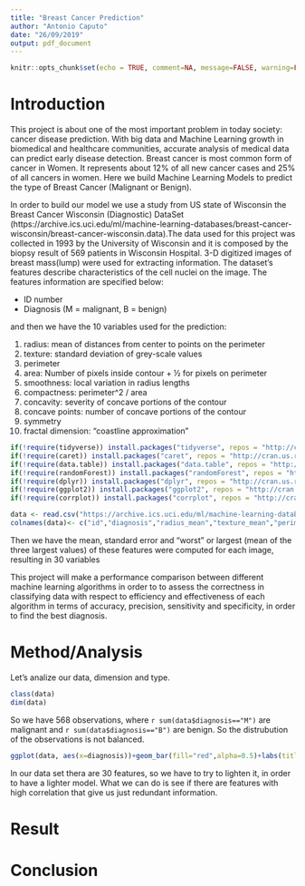 ```yaml
---
title: "Breast Cancer Prediction"
author: "Antonio Caputo"
date: "26/09/2019"
output: pdf_document
---
```


```r
knitr::opts_chunk$set(echo = TRUE, comment=NA, message=FALSE, warning=FALSE)
```

# Introduction

This project is about one of the most important problem in today society: cancer disease prediction.
With big data and Machine Learning growth in biomedical and healthcare communities, accurate analysis of medical data can predict early disease detection.
Breast cancer is most common form of cancer in Women. It represents about 12% of all new cancer cases and 25% of all
cancers in women.
Here we build Machine Learning Models to predict the type of Breast Cancer (Malignant or Benign).

In order to build our model we use a study from US state of Wisconsin the Breast Cancer Wisconsin (Diagnostic) DataSet (https://archive.ics.uci.edu/ml/machine-learning-databases/breast-cancer-wisconsin/breast-cancer-wisconsin.data).The data used for this project was collected in 1993 by the University of Wisconsin and it is composed by the biopsy result of 569 patients in Wisconsin Hospital.
3-D digitized images of breast mass(lump) were used for extracting information.
The dataset’s features describe characteristics of the cell nuclei on the image. The features information are
specified below:

- ID number
- Diagnosis (M = malignant, B = benign)

and then we have the 10 variables used for the prediction:

1. radius: mean of distances from center to points on the perimeter
2. texture: standard deviation of grey-scale values
3. perimeter
4. area: Number of pixels inside contour + ½ for pixels on perimeter
5. smoothness: local variation in radius lengths
6. compactness: perimeter^2 / area  
7. concavity: severity of concave portions of the contour
8. concave points: number of concave portions of the contour
9. symmetry
10. fractal dimension: “coastline approximation” 


```r

if(!require(tidyverse)) install.packages("tidyverse", repos = "http://cran.us.r-project.org")
if(!require(caret)) install.packages("caret", repos = "http://cran.us.r-project.org")
if(!require(data.table)) install.packages("data.table", repos = "http://cran.us.r-project.org")
if(!require(randomForest)) install.packages("randomForest", repos = "http://cran.us.r-project.org")
if(!require(dplyr)) install.packages("dplyr", repos = "http://cran.us.r-project.org")
if(!require(ggplot2)) install.packages("ggplot2", repos = "http://cran.us.r-project.org")
if(!require(corrplot)) install.packages("corrplot", repos = "http://cran.us.r-project.org")

data <- read.csv("https://archive.ics.uci.edu/ml/machine-learning-databases/breast-cancer-wisconsin/wdbc.data")
colnames(data)<- c("id","diagnosis","radius_mean","texture_mean","perimeter_mean","area_mean","smoothness_mean","compactness_mean","concavity_mean","concave points_mean","symmetry_mean","fractal_dimension_mean","radius_se","texture_se","perimeter_se","area_se","smoothness_se","compactness_se","concavity_se","concave points_se","symmetry_se","fractal_dimension_se","radius_worst","texture_worst","perimeter_worst","area_worst","smoothness_worst","compactness_worst","concavity_worst","concave points_worst","symmetry_worst","fractal_dimension_worst")

```

Then we have the mean, standard error and “worst” or largest (mean of the three largest values) of these features were
computed for each image, resulting in 30 variables

This project will make a performance comparison between different machine learning algorithms in order to
to assess the correctness in classifying data with respect to efficiency and effectiveness of each algorithm in
terms of accuracy, precision, sensitivity and specificity, in order to find the best diagnosis.



# Method/Analysis

Let's analize our data, dimension and type.

```r

class(data)
dim(data)

```
So we have 568 observations, where ```r sum(data$diagnosis=="M")  ``` are malignant and ```r sum(data$diagnosis=="B")  ``` are benign. So the distrubution of the observations is not balanced.


```r
ggplot(data, aes(x=diagnosis))+geom_bar(fill="red",alpha=0.5)+labs(title="Distribution")
```

In our data set thera are 30 features, so we have to try to lighten it, in order to have a lighter model.
What we can do is see if there are features with high correlation that give us just redundant information.


# Result



# Conclusion